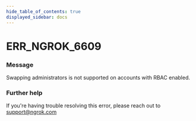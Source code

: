 ```yaml
---
hide_table_of_contents: true
displayed_sidebar: docs
---
```



# ERR_NGROK_6609

### Message

Swapping administrators is not supported on accounts with RBAC enabled.

### Further help

If you're having trouble resolving this error, please reach out to [support@ngrok.com](mailto:support@ngrok.com?subject=Help%20with%20ERR_NGROK_6609)

<ErrorDetails error="err_ngrok_6609" />
